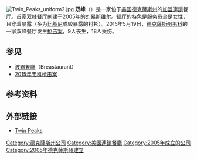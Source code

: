 {{Infobox company
| name = 双峰<br>Twin Peaks
| logo = 
| type = 私营
| foundation = {{USA}}[[德克薩斯州|德克薩斯州]][[刘易斯维尔|刘易斯维尔]]（2005年）
| location = {{USA}}[[德克薩斯州|德克薩斯州]][[爱迪生_(德克萨斯州)|愛迪生]]
| locations = 61<ref>{{cite web|url=http://finance.yahoo.com/news/racy-breastaurant-fastest-growing-food-143448488.html|title=This Racy 'Breastaurant' Is The Fastest-Growing Food Chain In America|website=finance.yahoo.com|access-date=2015-05-18|archive-date=2017-05-04|archive-url=https://web.archive.org/web/20170504014712/http://finance.yahoo.com/news/racy-breastaurant-fastest-growing-food-143448488.html|dead-url=no}}</ref>
| key_people = 
| area_served = {{USA}}
| industry = [[加盟連鎖|加盟連鎖]]餐厅
| products = 美国食品、美国西南食品、白酒、啤酒
| services = 食物和饮料
| revenue = 
| operating_income =
| net_income =
| num_employees = 
| parent = Front Burner Restaurants, LP.
| divisions =
| subsid =
| slogan = “Eats. Drinks. Scenic Views.”
| homepage = {{URL|www.twinpeaksrestaurant.com}}
| dissolved =
| footnotes =
}}
[[File:Twin_Peaks_uniform2.jpg|thumb]]
'''双峰'''（{{lang-en|Twin Peaks}}）是一家位于[[美国|美国]][[德克薩斯州|德克薩斯州]]的[[加盟連鎖|加盟連鎖]]餐厅。首家双峰餐厅创建于2005年的[[刘易斯维尔|刘易斯维尔]]。餐厅的特色是服务员全是女性，且穿着暴露（多为[[比基尼泳衣|比基尼]]或较暴露的衬衫）。2015年5月19日，[[德克薩斯州|德克薩斯州]][[韋科_(德克薩斯州)|韦科]]的一家双峰餐厅发生[[2015年韦科枪击案|枪击案]]，9人丧生，18人受伤。

== 参见 ==
* [[波霸餐廳|波霸餐廳]]（Breastaurant）
* [[2015年韦科枪击案|2015年韦科枪击案]]

== 参考资料 ==
{{reflist}}

== 外部链接 ==
* [http://www.twinpeaksrestaurant.com/ Twin Peaks]{{Wayback|url=http://www.twinpeaksrestaurant.com/ |date=20150520041138 }}

[[Category:德克薩斯州公司|Category:德克薩斯州公司]]
[[Category:美國連鎖餐廳|Category:美國連鎖餐廳]]
[[Category:2005年成立的公司|Category:2005年成立的公司]]
[[Category:2005年德克薩斯州建立|Category:2005年德克薩斯州建立]]